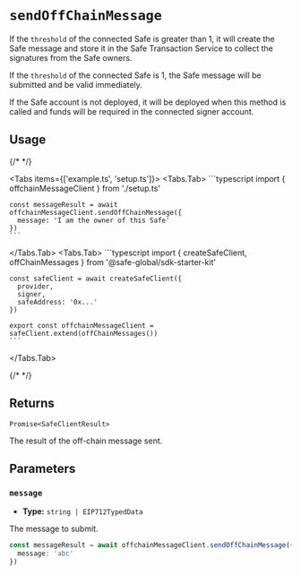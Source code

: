 
# `sendOffChainMessage`

If the `threshold` of the connected Safe is greater than 1, it will create the Safe message and store it in the Safe Transaction Service to collect the signatures from the Safe owners.

If the `threshold` of the connected Safe is 1, the Safe message will be submitted and be valid immediately.

If the Safe account is not deployed, it will be deployed when this method is called and funds will be required in the connected signer account.

## Usage

{/* <!-- vale off --> */}

<Tabs items={['example.ts', 'setup.ts']}>
  <Tabs.Tab>
    ```typescript
    import { offchainMessageClient } from './setup.ts'

    const messageResult = await offchainMessageClient.sendOffChainMessage({
      message: 'I am the owner of this Safe'
    })
    ```
  </Tabs.Tab>
  <Tabs.Tab>
    ```typescript
    import { createSafeClient, offChainMessages } from '@safe-global/sdk-starter-kit'

    const safeClient = await createSafeClient({
      provider,
      signer,
      safeAddress: '0x...'
    })

    export const offchainMessageClient = safeClient.extend(offChainMessages())
    ```
  </Tabs.Tab>
</Tabs>

{/* <!-- vale on --> */}

## Returns

`Promise<SafeClientResult>`

The result of the off-chain message sent.

## Parameters

### `message`

- **Type:** `string | EIP712TypedData`

The message to submit.

```typescript focus=2
const messageResult = await offchainMessageClient.sendOffChainMessage({
  message: 'abc'
})
```

